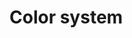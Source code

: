 
<Meta title="Design Tokens/Color" />

<h1 className="content-header">Color system</h1>

<ColorPalette>
    <ColorItem
        title="Neutral"
        colors={{
            0: 'var(--s-neutral-0)',
            100: 'var(--s-neutral-100)',
            200: 'var(--s-neutral-200)',
            300: 'var(--s-neutral-300)',
            400: 'var(--s-neutral-400)',
            500: 'var(--s-neutral-500)',
            600: 'var(--s-neutral-600)',
            700: 'var(--s-neutral-700)',
            800: 'var(--s-neutral-800)',
            900: 'var(--s-neutral-900)',
            1000: 'var(--s-neutral-1000)',
        }}
    />
    <ColorItem
        title="Primary"
        colors={{
            0: 'var(--s-primary-0)',
            100: 'var(--s-primary-100)',
            200: 'var(--s-primary-200)',
            300: 'var(--s-primary-300)',
            400: 'var(--s-primary-400)',
            500: 'var(--s-primary-500)',
            600: 'var(--s-primary-600)',
            700: 'var(--s-primary-700)',
            800: 'var(--s-primary-800)',
            900: 'var(--s-primary-900)',
            1000: 'var(--s-primary-1000)',
        }}
    />
    <ColorItem
        title="Info"
        colors={{
            0: 'var(--s-info-0)',
            100: 'var(--s-info-100)',
            200: 'var(--s-info-200)',
            300: 'var(--s-info-300)',
            400: 'var(--s-info-400)',
            500: 'var(--s-info-500)',
            600: 'var(--s-info-600)',
            700: 'var(--s-info-700)',
            800: 'var(--s-info-800)',
            900: 'var(--s-info-900)',
            1000: 'var(--s-info-1000)',
        }}
    />
    <ColorItem
        title="Success"
        colors={{
            0: 'var(--s-success-0)',
            100: 'var(--s-success-100)',
            200: 'var(--s-success-200)',
            300: 'var(--s-success-300)',
            400: 'var(--s-success-400)',
            500: 'var(--s-success-500)',
            600: 'var(--s-success-600)',
            700: 'var(--s-success-700)',
            800: 'var(--s-success-800)',
            900: 'var(--s-success-900)',
            1000: 'var(--s-success-1000)',
        }}
    />
    <ColorItem
        title="Warning"
        colors={{
            0: 'var(--s-warning-0)',
            100: 'var(--s-warning-100)',
            200: 'var(--s-warning-200)',
            300: 'var(--s-warning-300)',
            400: 'var(--s-warning-400)',
            500: 'var(--s-warning-500)',
            600: 'var(--s-warning-600)',
            700: 'var(--s-warning-700)',
            800: 'var(--s-warning-800)',
            900: 'var(--s-warning-900)',
            1000: 'var(--s-warning-1000)',
        }}
    />
    <ColorItem
        title="Error"
        colors={{
            0: 'var(--s-error-0)',
            100: 'var(--s-error-100)',
            200: 'var(--s-error-200)',
            300: 'var(--s-error-300)',
            400: 'var(--s-error-400)',
            500: 'var(--s-error-500)',
            600: 'var(--s-error-600)',
            700: 'var(--s-error-700)',
            800: 'var(--s-error-800)',
            900: 'var(--s-error-900)',
            1000: 'var(--s-error-1000)',
        }}
    />
</ColorPalette>
